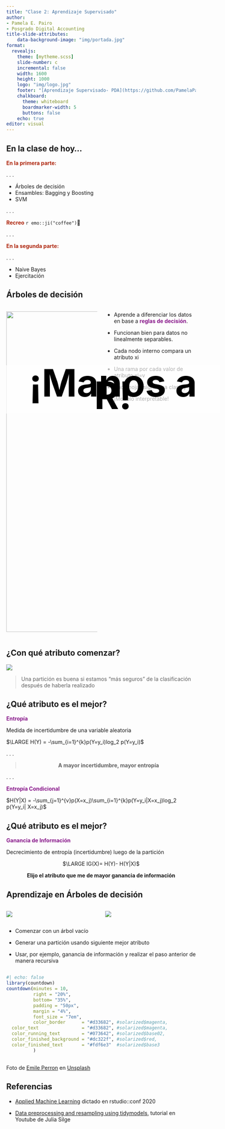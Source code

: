 ---
title: "Clase 2: Aprendizaje Supervisado"
author: 
- Pamela E. Pairo
- Posgrado Digital Accounting
title-slide-attributes:
    data-background-image: "img/portada.jpg"
format: 
  revealjs:
    theme: [mytheme.scss]
    slide-number: c
    incremental: false
    width: 1600
    height: 1000
    logo: "img/logo.jpg"
    footer: "[Aprendizaje Supervisado- PDA](https://github.com/PamelaPairo/clases_pda)"
    chalkboard:
      theme: whiteboard
      boardmarker-width: 5
      buttons: false
    echo: true
editor: visual
---

## En la clase de hoy...

[**En la primera parte:**]{style="color: #ae260e;"}

. . .

-   Árboles de decisión
-   Ensambles: Bagging y Boosting
-   SVM

. . .

[**Recreo**]{style="color: #ae260e;"} `r emo::ji("coffee")`🧉

. . .

[**En la segunda parte:**]{style="color: #ae260e;"}

. . .

-   Naive Bayes
-   Ejercitación

## Árboles de decisión {chalkboard-buttons="true"}

::: columns
::: {.column width="50%"}
![](https://raw.githubusercontent.com/PamelaPairo/maestria_DM/main/aprendizaje_automatico/images/arbol.png){.fragment width="850" fig-align="center"}
:::

::: {.column width="50%"}
::: incremental
-   Aprende a diferenciar los datos en base a [**reglas de decisión**]{style="color: #88188a;"}.

-   Funcionan bien para datos no linealmente separables.

-   Cada nodo interno compara un atributo xi

-   Una rama por cada valor de atributo xi=v

-   Cada hoja asigna una clase y

-   ¡Modelo interpretable!
:::
:::
:::

## ¿Con qué atributo comenzar?

![](https://raw.githubusercontent.com/PamelaPairo/maestria_DM/main/aprendizaje_automatico/images/arbol2.png){fig-align="center"}

> Una partición es buena si estamos "más seguros" de la clasificación después de haberla realizado

## ¿Qué atributo es el mejor?

[**Entropía**]{style="color: #88188a;"}

Medida de incertidumbre de una variable aleatoria

$\LARGE H(Y) = -\sum_{i=1}^{k}p(Y=y_i)log_2 p(Y=y_i)$

. . .

::: {style="text-align: center;"}
> **A mayor incertidumbre, mayor entropía**
:::

. . .

[**Entropía Condicional**]{style="color: #88188a;"}

$H(Y|X) = -\sum_{j=1}^{v}p(X=x_j)\sum_{i=1}^{k}p(Y=y_i|X=x_j)log_2 p(Y=y_i| X=x_j)$

## ¿Qué atributo es el mejor?

[**Ganancia de Información**]{style="color: #88188a;"}

Decrecimiento de entropía (incertidumbre) luego de la partición

::: {style="text-align: center;"}
$\LARGE IG(X)= H(Y)- H(Y|X)$

**Elijo el atributo que me de mayor ganancia de información**
:::

## Aprendizaje en Árboles de decisión {chalkboard-buttons="true"}

::: columns
::: {.column width="50%"}
![](https://raw.githubusercontent.com/PamelaPairo/Taller_IA/main/clases/images/iris.png){fig-align="center"}
:::

::: {.column width="50%"}
![](https://raw.githubusercontent.com/PamelaPairo/Taller_IA/main/clases/images/iris_plot.png){fig-align="center"}
:::
:::

::: incremental
-   Comenzar con un árbol vacío

-   Generar una partición usando siguiente mejor atributo

-   Usar, por ejemplo, ganancia de información y realizar el paso anterior de manera recursiva
:::

## 

```{R}
#| echo: false
library(countdown)
countdown(minutes = 10, 
          right = "20%",
          bottom= "35%",
          padding = "50px",
          margin = "4%",
          font_size = "7em",
          color_border      = "#d33682", #solarized$magenta,
  color_text                = "#d33682", #solarized$magenta,
  color_running_text        = "#073642", #solarized$base02,
  color_finished_background = "#dc322f", #solarized$red,
  color_finished_text       = "#fdf6e3"  #solarized$base3
          )
```

##  {background-image="img/computadora.jpg" background-size="cover"}

<h3 style="color:black;background-color: rgba(255,255,255,0.65);padding:15px;line-height:2em; text-align: center; position: absolute; top: 25%; width: 56%;">

[¡Manos a R!]{style="font-size: 100px;"}

</h3>

::: footer
Foto de <a href="https://unsplash.com/@emilep?utm_source=unsplash&utm_medium=referral&utm_content=creditCopyText">Emile Perron</a> en <a href="https://unsplash.com/es?utm_source=unsplash&utm_medium=referral&utm_content=creditCopyText">Unsplash</a>
:::

## Referencias

-   [Applied Machine Learning](https://rstudio-conf-2020.github.io/applied-ml/Part_6.html#1) dictado en rstudio::conf 2020

-   [Data preprocessing and resampling using tidymodels](https://www.youtube.com/watch?v=s3TkvZM60iU&ab_channel=JuliaSilge), tutorial en Youtube de Julia Silge
